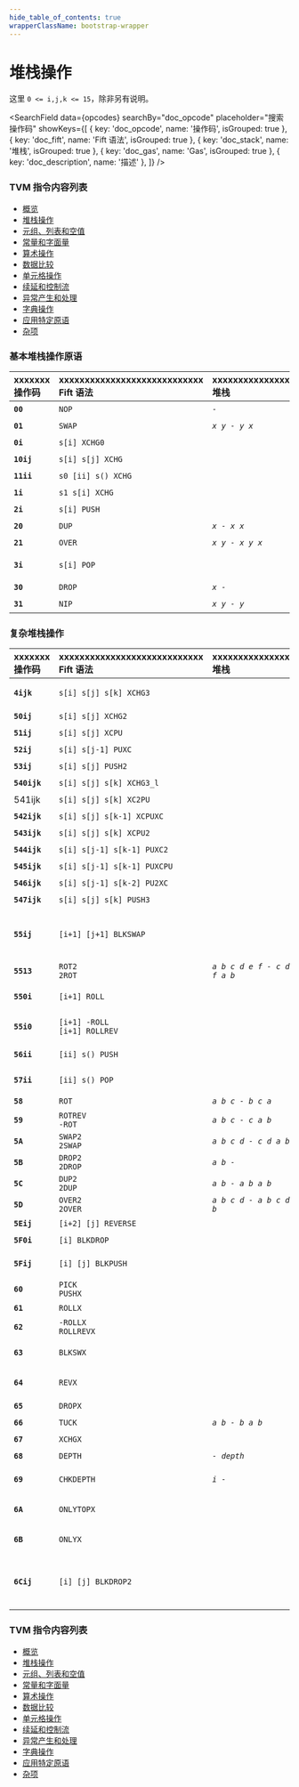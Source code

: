 ```yaml
---
hide_table_of_contents: true
wrapperClassName: bootstrap-wrapper
---
```



# 堆栈操作

这里 `0 <= i,j,k <= 15`，除非另有说明。

<SearchField
  data={opcodes}
  searchBy="doc_opcode"
  placeholder="搜索操作码"
  showKeys={[
    { key: 'doc_opcode', name: '操作码', isGrouped: true },
    { key: 'doc_fift', name: 'Fift 语法', isGrouped: true },
    { key: 'doc_stack', name: '堆栈', isGrouped: true },
    { key: 'doc_gas', name: 'Gas', isGrouped: true },
    { key: 'doc_description', name: '描述' },
  ]}
/>

### TVM 指令内容列表

* [概览](/learn/tvm-instructions/instructions)
* [堆栈操作](/learn/tvm-instructions/instructions/stack-manipulation)
* [元组、列表和空值](/learn/tvm-instructions/instructions/tuple-list-null)
* [常量和字面量](/learn/tvm-instructions/instructions/constant)
* [算术操作](/learn/tvm-instructions/instructions/arithmetic)
* [数据比较](/learn/tvm-instructions/instructions/data-comparison)
* [单元格操作](/learn/tvm-instructions/instructions/cell-manipulation)
* [续延和控制流](/learn/tvm-instructions/instructions/control-flow)
* [异常产生和处理](/learn/tvm-instructions/instructions/exception-gen-and-handling)
* [字典操作](/learn/tvm-instructions/instructions/dictionary-manipulation)
* [应用特定原语](/learn/tvm-instructions/instructions/app-specific)
* [杂项](/learn/tvm-instructions/instructions/miscellaneous)


### 基本堆栈操作原语

| xxxxxxx<br/>操作码 | xxxxxxxxxxxxxxxxxxxxxxxxxxxx<br/>Fift 语法 | xxxxxxxxxxxxxxxxx<br/>堆栈 | xxxxxxxxxxxxxxxxxxxxxxxxxxxxxxxxxxxxxx<br/>描述 | xxxx<br/>Gas |
|:-|:-|:-|:-|:-|
| **`00`** | `NOP` | _`-`_ | 无操作。 | `18` |
| **`01`** | `SWAP` | _`x y - y x`_ | 等同于 [`s1 XCHG0`](#instr-xchg-0i)。 | `18` |
| **`0i`** | `s[i] XCHG0` |  | 交换 `s0` 与 `s[i]`，`1 <= i <= 15`。 | `18` |
| **`10ij`** | `s[i] s[j] XCHG` |  | 交换 `s[i]` 与 `s[j]`，`1 <= i < j <= 15`。 | `26` |
| **`11ii`** | `s0 [ii] s() XCHG` |  | 交换 `s0` 与 `s[ii]`，`0 <= ii <= 255`。 | `26` |
| **`1i`** | `s1 s[i] XCHG` |  | 交换 `s1` 与 `s[i]`，`2 <= i <= 15`。 | `18` |
| **`2i`** | `s[i] PUSH` |  | 将旧的 `s[i]` 的一个副本推入堆栈。 | `18` |
| **`20`** | `DUP` | _`x - x x`_ | 等同于 [`s0 PUSH`](#instr-push)。 | `18` |
| **`21`** | `OVER` | _`x y - x y x`_ | 等同于 [`s1 PUSH`](#instr-push)。 | `18` |
| **`3i`** | `s[i] POP` |  | 将旧的 `s0` 值弹出到旧的 `s[i]` 中。等同于 [`s[i] XCHG0`](#instr-xchg-0i) [`DROP`](#instr-drop) | `18` |
| **`30`** | `DROP` | _`x -`_ | 等同于 [`s0 POP`](#instr-pop)，丢弃堆栈顶部值。 | `18` |
| **`31`** | `NIP` | _`x y - y`_ | 等同于 [`s1 POP`](#instr-pop)。 | `18` |

### 复杂堆栈操作

| xxxxxxx<br/>操作码 | xxxxxxxxxxxxxxxxxxxxxxxxxxxx<br/>Fift 语法 | xxxxxxxxxxxxxxxxx<br/>堆栈 | xxxxxxxxxxxxxxxxxxxxxxxxxxxxxxxxxxxxxx<br/>描述 | xxxx<br/>Gas |
|:-|:-|:-|:-|:-|
| **`4ijk`** | `s[i] s[j] s[k] XCHG3` |  | 等同于 [`s2 s[i] XCHG`](#instr-xchg-ij) [`s1 s[j] XCHG`](#instr-xchg-ij) [`s[k] XCHG0`](#instr-xchg-0i)。 | `26` |
| **`50ij`** | `s[i] s[j] XCHG2` |  | 等同于 [`s1 s[i] XCHG`](#instr-xchg-ij) [`s[j] XCHG0`](#instr-xchg-0i)。 | `26` |
| **`51ij`** | `s[i] s[j] XCPU` |  | 等同于 [`s[i] XCHG0`](#instr-xchg-0i) [`s[j] PUSH`](#instr-push)。 | `26` |
| **`52ij`** | `s[i] s[j-1] PUXC` |  | 等同于 [`s[i] PUSH`](#instr-push) [`SWAP`](#instr-swap) [`s[j] XCHG0`](#instr-xchg-0i)。 | `26` |
| **`53ij`** | `s[i] s[j] PUSH2` |  | 等同于 [`s[i] PUSH`](#instr-push) [`s[j+1] PUSH`](#instr-push)。 | `26` |
| **`540ijk`** | `s[i] s[j] s[k] XCHG3_l` |  | [`XCHG3`](#instr-xchg3) 的长格式。 | `34` |
| 541ijk | `s[i] s[j] s[k] XC2PU` |  | 等同于 [`s[i] s[j] XCHG2`](#instr-xchg2) [`s[k] PUSH`](#instr-push)。 | `34` |
| **`542ijk`** | `s[i] s[j] s[k-1] XCPUXC` |  | 等同于 [`s1 s[i] XCHG`](#instr-xchg-ij) [`s[j] s[k-1] PUXC`](#instr-puxc)。 | `34` |
| **`543ijk`** | `s[i] s[j] s[k] XCPU2` |  | 等同于 [`s[i] XCHG0`](#instr-xchg-0i) [`s[j] s[k] PUSH2`](#instr-push2)。 | `34` |
| **`544ijk`** | `s[i] s[j-1] s[k-1] PUXC2` |  | 等同于 [`s[i] PUSH`](#instr-push) [`s2 XCHG0`](#instr-xchg-0i) [`s[j] s[k] XCHG2`](#instr-xchg2)。 | `34` |
| **`545ijk`** | `s[i] s[j-1] s[k-1] PUXCPU` |  | 等同于 [`s[i] s[j-1] PUXC`](#instr-puxc) [`s[k] PUSH`](#instr-push)。 | `34` |
| **`546ijk`** | `s[i] s[j-1] s[k-2] PU2XC` |  | 等同于 [`s[i] PUSH`](#instr-push) [`SWAP`](#instr-swap) [`s[j] s[k-1] PUXC`](#instr-puxc)。 | `34` |
| **`547ijk`** | `s[i] s[j] s[k] PUSH3` |  | 等同于 [`s[i] PUSH`](#instr-push) [`s[j+1] s[k+1] PUSH2`](#instr-push2)。 | `34` |
| **`55ij`** | `[i+1] [j+1] BLKSWAP` |  | 交换两个块 `s[j+i+1] … s[j+1]` 和 `s[j] … s0`。<br/> `0 <= i,j <= 15`<br/>等同于 [`[i+1] [j+1] REVERSE`](#instr-reverse) [`[j+1] 0 REVERSE`](#instr-reverse) [`[i+j+2] 0 REVERSE`](#instr-reverse)。 | `26` |
| **`5513`** | `ROT2`<br/>`2ROT` | _`a b c d e f - c d e f a b`_ | 旋转三对堆栈最顶部的条目。 | `26` |
| **`550i`** | `[i+1] ROLL` |  | 旋转顶部 `i+1` 个堆栈条目。<br/>等同于 [`1 [i+1] BLKSWAP`](#instr-blkswap)。 | `26` |
| **`55i0`** | `[i+1] -ROLL`<br/>`[i+1] ROLLREV` |  | 以相反方向旋转顶部 `i+1` 个堆栈条目。<br/>等同于 [`[i+1] 1 BLKSWAP`](#instr-blkswap)。 | `26` |
| **`56ii`** | `[ii] s() PUSH` |  | 将旧的 `s[ii]` 的一个副本推入堆栈。<br/>`0 <= ii <= 255` | `26` |
| **`57ii`** | `[ii] s() POP` |  | 将旧的 `s0` 值弹出到旧的 `s[ii]` 中。<br/>`0 <= ii <= 255` | `26` |
| **`58`** | `ROT` | _`a b c - b c a`_ | 等同于 [`1 2 BLKSWAP`](#instr-blkswap) 或 [`s2 s1 XCHG2`](#instr-xchg2)。 | `18` |
| **`59`** | `ROTREV`<br/>`-ROT` | _`a b c - c a b`_ | 等同于 [`2 1 BLKSWAP`](#instr-blkswap) 或 [`s2 s2 XCHG2`](#instr-xchg2)。 | `18` |
| **`5A`** | `SWAP2`<br/>`2SWAP` | _`a b c d - c d a b`_ | 等同于 [`2 2 BLKSWAP`](#instr-blkswap) 或 [`s3 s2 XCHG2`](#instr-xchg2)。 | `18` |
| **`5B`** | `DROP2`<br/>`2DROP` | _`a b - `_ | 等同于两次执行 [`DROP`](#instr-drop)。 | `18` |
| **`5C`** | `DUP2`<br/>`2DUP` | _`a b - a b a b`_ | 等同于 [`s1 s0 PUSH2`](#instr-push2)。 | `18` |
| **`5D`** | `OVER2`<br/>`2OVER` | _`a b c d - a b c d a b`_ | 等同于 [`s3 s2 PUSH2`](#instr-push2)。 | `18` |
| **`5Eij`** | `[i+2] [j] REVERSE` |  | 反转 `s[j+i+1] … s[j]` 的顺序。 | `26` |
| **`5F0i`** | `[i] BLKDROP` |  | 执行 `i` 次 [`DROP`](#instr-drop)。 | `26` |
| **`5Fij`** | `[i] [j] BLKPUSH` |  | 执行 `i` 次 `PUSH s(j)`。<br/>`1 <= i <= 15`, `0 <= j <= 15`。 | `26` |
| **`60`** | `PICK`<br/>`PUSHX` |  | 从堆栈弹出整数 `i`，然后执行 [`s[i] PUSH`](#instr-push)。 | `18` |
| **`61`** | `ROLLX` |  | 从堆栈弹出整数 `i`，然后执行 [`1 [i] BLKSWAP`](#instr-blkswap)。 | `18` |
| **`62`** | `-ROLLX`<br/>`ROLLREVX` |  | 从堆栈弹出整数 `i`，然后执行 [`[i] 1 BLKSWAP`](#instr-blkswap)。 | `18` |
| **`63`** | `BLKSWX` |  | 从堆栈弹出整数 `i`、`j`，然后执行 [`[i] [j] BLKSWAP`](#instr-blkswap)。 | `18` |
| **`64`** | `REVX` |  | 从堆栈弹出整数 `i`、`j`，然后执行 [`[i] [j] REVERSE`](#instr-reverse)。 | `18` |
| **`65`** | `DROPX` |  | 从堆栈弹出整数 `i`，然后执行 [`[i] BLKDROP`](#instr-blkdrop)。 | `18` |
| **`66`** | `TUCK` | _`a b - b a b`_ | 等同于 [`SWAP`](#instr-swap) [`OVER`](#instr-over) 或 [`s1 s1 XCPU`](#instr-xcpu)。 | `18` |
| **`67`** | `XCHGX` |  | 从堆栈弹出整数 `i`，然后执行 [`s[i] XCHG`](#instr-xchg-ij)。 | `18` |
| **`68`** | `DEPTH` | _`- depth`_ | 推入当前堆栈深度。 | `18` |
| **`69`** | `CHKDEPTH` | _`i -`_ | 从堆栈弹出整数 `i`，然后检查是否至少有 `i` 个元素，否则生成堆栈下溢异常。 | `18/58` |
| **`6A`** | `ONLYTOPX` |  | 从堆栈弹出整数 `i`，然后移除除顶部 `i` 个元素之外的所有元素。 | `18` |
| **`6B`** | `ONLYX` |  | 从堆栈弹出整数 `i`，然后仅保留底部 `i` 个元素。大致等同于 [`DEPTH`](#instr-depth) [`SWAP`](#instr-swap) [`SUB`](#instr-sub) [`DROPX`](#instr-dropx)。 | `18` |
| **`6Cij`** | `[i] [j] BLKDROP2` |  | 在顶部 `j` 个元素下方丢弃 `i` 个堆栈元素。<br/>`1 <= i <= 15`, `0 <= j <= 15`<br/>等同于 [`[i+j] 0 REVERSE`](#instr-reverse) [`[i] BLKDROP`](#instr-blkdrop) [`[j] 0 REVERSE`](#instr-reverse)。 | `26` |


### TVM 指令内容列表

* [概览](/learn/tvm-instructions/instructions)
* [堆栈操作](/learn/tvm-instructions/instructions/stack-manipulation)
* [元组、列表和空值](/learn/tvm-instructions/instructions/tuple-list-null)
* [常量和字面量](/learn/tvm-instructions/instructions/constant)
* [算术操作](/learn/tvm-instructions/instructions/arithmetic)
* [数据比较](/learn/tvm-instructions/instructions/data-comparison)
* [单元格操作](/learn/tvm-instructions/instructions/cell-manipulation)
* [续延和控制流](/learn/tvm-instructions/instructions/control-flow)
* [异常产生和处理](/learn/tvm-instructions/instructions/exception-gen-and-handling)
* [字典操作](/learn/tvm-instructions/instructions/dictionary-manipulation)
* [应用特定原语](/learn/tvm-instructions/instructions/app-specific)
* [杂项](/learn/tvm-instructions/instructions/miscellaneous)